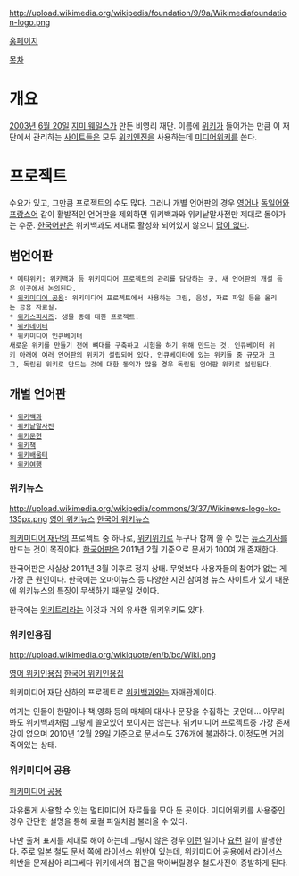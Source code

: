 http://upload.wikimedia.org/wikipedia/foundation/9/9a/Wikimediafoundation-logo.png

[http://wikimediafoundation.org 홈페이지]

[[목차]]
= 개요 =
[[2003년]] [[6월 20일]] [[지미 웨일스]]가 만든 비영리 재단. 이름에 [[위키]]가 들어가는 만큼 이 재단에서 관리하는 [[사이트]]들은 모두 [[위키엔진]]을 사용하는데 [[미디어위키]]를 쓴다.

= 프로젝트 =
수요가 있고, 그만큼 프로젝트의 수도 많다. 그러나 개별 언어판의 경우 [[영어]]나 [[독일어]]와 [[프랑스어]] 같이 활발적인 언어판을 제외하면 위키백과와 위키낱말사전만 제대로 돌아가는 수준. [[한국어]]판은 위키백과도 제대로 활성화 되어있지 않으니 [[답이 없다]].

== 범언어판 ==
 * [[메타위키]]: 위키백과 등 위키미디어 프로젝트의 관리를 담당하는 곳. 새 언어판의 개설 등은 이곳에서 논의된다.
 * [[위키미디어 공용]]: 위키미디어 프로젝트에서 사용하는 그림, 음성, 자료 파일 등을 올리는 공용 자료실.
 * [[위키스피시즈]]: 생물 종에 대한 프로젝트.
 * [[위키데이터]]
 * 위키미디어 인큐베이터
 새로운 위키를 만들기 전에 뼈대를 구축하고 시험을 하기 위해 만드는 것. 인큐베이터 위키 아래에 여러 언어판의 위키가 설립되어 있다. 인큐베이터에 있는 위키들 중 규모가 크고, 독립된 위키로 만드는 것에 대한 동의가 많을 경우 독립된 언어판 위키로 설립된다.

== 개별 언어판 ==
 * [[위키백과]]
 * [[위키낱말사전]]
 * [[위키문헌]]
 * [[위키책]]
 * [[위키배움터]]
 * [[위키여행]]

=== 위키뉴스 ===
http://upload.wikimedia.org/wikipedia/commons/3/37/Wikinews-logo-ko-135px.png
[http://en.wikinews.org 영어 위키뉴스]
[http://ko.wikinews.org 한국어 위키뉴스]

[[위키미디어 재단]]의 프로젝트 중 하나로, [[위키위키]]로 누구나 함께 쓸 수 있는 [[뉴스]]기사를 만드는 것이 목적이다. [[한국어]]판은 2011년 2월 기준으로 문서가 100여 개 존재한다.

한국어판은 사실상 2011년 3월 이후로 정지 상태. 무엇보다 사용자들의 참여가 없는 게 가장 큰 원인이다. 한국에는 오마이뉴스 등 다양한 시민 참여형 뉴스 사이트가 있기 때문에 위키뉴스의 특징이 무색하기 때문일 것이다.

한국에는 [[위키트리]]라는 이것과 거의 유사한 위키위키도 있다.

=== 위키인용집 ===
http://upload.wikimedia.org/wikiquote/en/b/bc/Wiki.png

[http://en.wikiquote.org 영어 위키인용집]
[http://ko.wikiquote.org 한국어 위키인용집]

위키미디어 재단 산하의 프로젝트로 [[위키백과]]와는 자매관계이다.

여기는 인물이 한말이나 책,영화 등의 매체의 대사나 문장을 수집하는 곳인데... 아무리 봐도 위키백과처럼 그렇게 쓸모있어 보이지는 않는다. 위키미디어 프로젝트중 가장 존재감이 없으며 2010년 12월 29일 기준으로 문서수도 376개에 불과하다. 이정도면 거의 죽어있는 상태.

=== 위키미디어 공용 ===
[https://commons.wikimedia.org 위키미디어 공용]

자유롭게 사용할 수 있는 멀티미디어 자료들을 모아 둔 곳이다. 미디어위키를 사용중인 경우 간단한 설명을 통해 로컬 파일처럼 불러올 수 있다.

다만 출처 표시를 제대로 해야 하는데 그렇지 않은 경우 [http://angelhalo.org/bbs2/index.php?mid=wikibbs&document_srl=5109539 이런] 일이나 [http://angelhalo.org/bbs2/index.php?mid=wikibbs&page=3&document_srl=5108070 요런] 일이 발생한다. 주로 일본 철도 문서 쪽에 라이선스 위반이 있는데, 위키미디어 공용에서 라이선스 위반을 문제삼아 리그베다 위키에서의 접근을 막아버릴경우 철도사진이 증발하게 된다.
